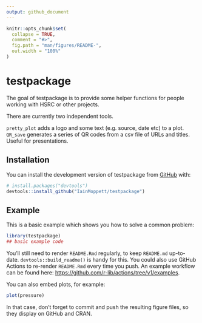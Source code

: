 ```yaml
---
output: github_document
---
```


<!-- README.md is generated from README.Rmd. Please edit that file -->

```r
knitr::opts_chunk$set(
  collapse = TRUE,
  comment = "#>",
  fig.path = "man/figures/README-",
  out.width = "100%"
)
```

# testpackage

<!-- badges: start -->
<!-- badges: end -->

The goal of testpackage is to provide some helper functions for people working with HSRC or other projects.  

There are currently two independent tools.

`pretty_plot` adds a logo and some text (e.g. source, date etc) to a plot.
`QR_save` generates a series of QR codes from a csv file of URLs and titles. Useful for presentations.

## Installation

You can install the development version of testpackage from [GitHub](https://github.com/) with:

``` r
# install.packages("devtools")
devtools::install_github("IainMoppett/testpackage")
```

## Example

This is a basic example which shows you how to solve a common problem:

```r
library(testpackage)
## basic example code
```


You'll still need to render `README.Rmd` regularly, to keep `README.md` up-to-date. `devtools::build_readme()` is handy for this. You could also use GitHub Actions to re-render `README.Rmd` every time you push. An example workflow can be found here: <https://github.com/r-lib/actions/tree/v1/examples>.

You can also embed plots, for example:

```r
plot(pressure)
```

In that case, don't forget to commit and push the resulting figure files, so they display on GitHub and CRAN.
